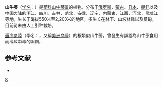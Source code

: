 {{Speciesbox 
| taxon = Synurus deltoides
| authority = (Ait.) [[中井猛之进|Nakai]]
}}
'''山牛蒡'''（[[学名|学名]]：{{lang|la|''Synurus deltoides''}}）是[[菊科|菊科]][[山牛蒡属|山牛蒡属]]的植物。分布于[[俄罗斯|俄罗斯]]、[[蒙古|蒙古]]、[[日本|日本]]、[[朝鲜|朝鲜]]以及[[中国大陆|中国大陆]]的[[浙江|浙江]]、[[四川|四川]]、[[吉林|吉林]]、[[湖北|湖北]]、[[安徽|安徽]]、[[辽宁|辽宁]]、[[内蒙古|内蒙古]]、[[江西|江西]]、[[河北|河北]]、[[黑龙江|黑龙江]]等地，生长于海拔550米至2,200米的地区，多生长在林下、山坡林缘以及草甸，目前尚未由人工引种栽培。

[[垂序商陸|垂序商陸]]（學名：{{lang|la|''Phytolacca americana''}}，又稱[[美洲商陸|美洲商陸]]）的根類似山牛蒡，曾發生有誤認為山牛蒡食用而導致中毒的案例。

== 参考文献 ==
<div class="references-small">
* {{cite web| url =http://www.bioinfo.cn/db05/KmzwSpecies.php?action=view&id=5786| title =山牛蒡| work =《中国高等植物数据库全库》| publisher =中国科学院微生物研究所| author =昆明植物研究所| accessdate =2009-02-26| deadurl =yes| archiveurl =https://web.archive.org/web/20160305003857/http://www.bioinfo.cn/db05/KmzwSpecies.php?action=view&id=5786| archivedate =2016-03-05}}
</div>
{{Taxonbar|from=Q6812929}}

[[Category:山牛蒡属|S]]